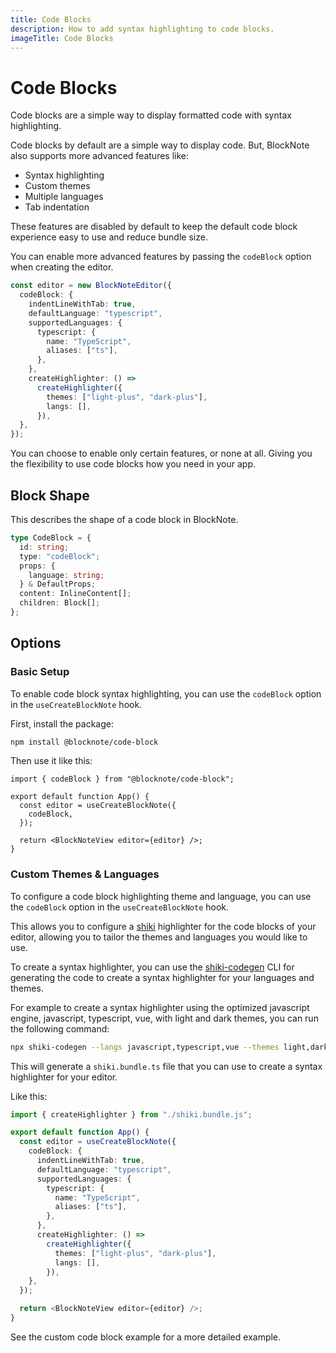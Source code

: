 ```yaml
---
title: Code Blocks
description: How to add syntax highlighting to code blocks.
imageTitle: Code Blocks
---
```


# Code Blocks

Code blocks are a simple way to display formatted code with syntax highlighting.

Code blocks by default are a simple way to display code. But, BlockNote also supports more advanced features like:

- Syntax highlighting
- Custom themes
- Multiple languages
- Tab indentation

<Callout type="info">
  These features are disabled by default to keep the default code block
  experience easy to use and reduce bundle size.
</Callout>

You can enable more advanced features by passing the `codeBlock` option when creating the editor.

```ts
const editor = new BlockNoteEditor({
  codeBlock: {
    indentLineWithTab: true,
    defaultLanguage: "typescript",
    supportedLanguages: {
      typescript: {
        name: "TypeScript",
        aliases: ["ts"],
      },
    },
    createHighlighter: () =>
      createHighlighter({
        themes: ["light-plus", "dark-plus"],
        langs: [],
      }),
  },
});
```

You can choose to enable only certain features, or none at all. Giving you the flexibility to use code blocks how you need in your app.

## Block Shape

This describes the shape of a code block in BlockNote.

```ts
type CodeBlock = {
  id: string;
  type: "codeBlock";
  props: {
    language: string;
  } & DefaultProps;
  content: InlineContent[];
  children: Block[];
};
```

## Options

### Basic Setup

To enable code block syntax highlighting, you can use the `codeBlock` option in the `useCreateBlockNote` hook.

First, install the package:

```sh
npm install @blocknote/code-block
```

Then use it like this:

```tsx
import { codeBlock } from "@blocknote/code-block";

export default function App() {
  const editor = useCreateBlockNote({
    codeBlock,
  });

  return <BlockNoteView editor={editor} />;
}
```

### Custom Themes & Languages

To configure a code block highlighting theme and language, you can use the `codeBlock` option in the `useCreateBlockNote` hook.

This allows you to configure a [shiki](https://shiki.style) highlighter for the code blocks of your editor, allowing you to tailor the themes and languages you would like to use.

To create a syntax highlighter, you can use the [shiki-codegen](https://shiki.style/packages/codegen) CLI for generating the code to create a syntax highlighter for your languages and themes.

For example to create a syntax highlighter using the optimized javascript engine, javascript, typescript, vue, with light and dark themes, you can run the following command:

```bash
npx shiki-codegen --langs javascript,typescript,vue --themes light,dark --engine javascript --precompiled ./shiki.bundle.ts
```

This will generate a `shiki.bundle.ts` file that you can use to create a syntax highlighter for your editor.

Like this:

```ts
import { createHighlighter } from "./shiki.bundle.js";

export default function App() {
  const editor = useCreateBlockNote({
    codeBlock: {
      indentLineWithTab: true,
      defaultLanguage: "typescript",
      supportedLanguages: {
        typescript: {
          name: "TypeScript",
          aliases: ["ts"],
        },
      },
      createHighlighter: () =>
        createHighlighter({
          themes: ["light-plus", "dark-plus"],
          langs: [],
        }),
    },
  });

  return <BlockNoteView editor={editor} />;
}
```

See the custom code block example for a more detailed example.

<Example name="theming/custom-code-block" />
